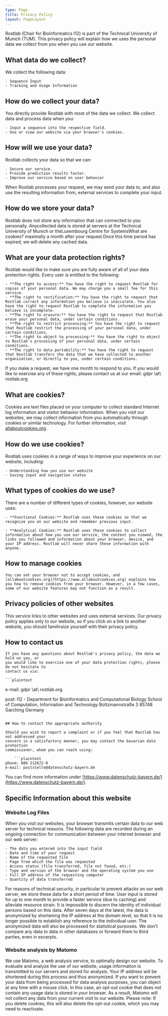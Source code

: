 ```yaml
---
type: Page
title: Privacy Policy
layout: PageLayout
---
```


Rostlab (Chair for Bioinformatics I12) is part of the Technical University of Munich (TUM).
This privacy policy will explain how we uses the personal data we collect from you when you use our website.

## What data do we collect?

We collect the following data:

    - Sequence Input
    - Tracking and Usage Information

## How do we collect your data?

You directly provide Rostlab with most of the data we collect. We collect data and process data when you:

    - Input a sequence into the respective field.
    - Use or view our website via your browser's cookies.

## How will we use your data?

Rostlab collects your data so that we can:

    - Secure our service.
    - Provide prediction results faster.
    - Improve our service based on user behavior

When Rostlab processes your request, we may send your data to, and also use the resulting information from, external services to complete your input.

## How do we store your data?

Rostlab does not store any information that can connected to you personally. Anycollected data is stored at servers at the Technical University of Munich or theLuxembourg Centre for SystemsWhat are cookies? maximally a month after your request.Once this time period has expired, we will delete any cached data.

## What are your data protection rights?

Rostlab would like to make sure you are fully aware of all of your data protection rights. Every user is entitled to the following:

    - **The right to access:** You have the right to request Rostlab for copies of your personal data. We may charge you a small fee for this service.
    - **The right to rectification:** You have the right to request that Rostlab correct any information you believe is inaccurate. You also have the right to request Rostlab to complete the information you believe is incomplete.
    - **The right to erasure:** You have the right to request that Rostlab erase your personal data, under certain conditions.
    - **The right to restrict processing:** You have the right to request that Rostlab restrict the processing of your personal data, under certain conditions.
    - **The right to object to processing:** You have the right to object to Rostlab's processing of your personal data, under certain conditions.
    - **The right to data portability:** You have the right to request that Rostlab transfers the data that we have collected to another organization, or directly to you, under certain conditions.

If you make a request, we have one month to respond to you. If you would like to exercise any of these rights, please contact us at our email: gdpr \at\ rostlab.org

## What are cookies?

Cookies are text files placed on your computer to collect standard Internet log
information and visitor behavior information. When you visit our websites, we may
collect information from you automatically through cookies or similar technology.
For further information, visit [allaboutcookies.org](https://www.allaboutcookies.org).

## How do we use cookies?

Rostlab uses cookies in a range of ways to improve your experience on our website,
including:

    - Understanding how you use our website
    - Saving input and navigation states

## What types of cookies do we use?

There are a number of different types of cookies, however, our website uses:

    - **Functional Cookies:** Rostlab uses these cookies so that we recognize you on our website and remember previous input.

    - **Analytical Cookies:** Rostlab uses these cookies to collect information about how you use our service, the content you viewed, the links you followed and information about your browser, device, and your IP address. Rostlab will never share these information with anyone.

## How to manage cookies

    You can set your browser not to accept cookies, and [allaboutcookies.org](https://www.allaboutcookies.org) explains how you how to remove cookies from your browser. However, in a few cases, some of our website features may not function as a result.

## Privacy policies of other websites

This service links to other websites and uses external services. Our privacy policy applies only to our website, so if you click on a link to another website, you should familiraize yourself with their privacy policy.

## How to contact us

    If you have any questions about Rostlab's privacy policy, the data we hold on you, or
    you would like to exercise one of your data protection rights, please do not hesitate to
    contact us via:

    ```plaintext

e-mail: gdpr \at\ rostlab.org

post: I12 - Department for Bioinformatics and Computational Biology
School of Computation, Information and Technology
Boltzmannstraße 3
85748 Garching
Germany

````

## How to contact the appropriate authority

Should you wish to report a complaint or if you feel that Rostlab has not addressed your
concern in a satisfactory manner, you may contact the bavarian data protection
commissioner, whom you can reach using:

    ```plaintext
phone: 089 212672-0
e-mail: poststelle@datenschutz-bayern.de
````

You can find more information under [https://www.datenschutz-bayern.de/](https://www.datenschutz-bayern.de/).

## Specific Information about this website

### Website Log Files

When you visit our websites, your browser transmits certain data to our web server for
technical reasons. The following data are recorded during an ongoing connection for
communication between your internet browser and our web server:

    - The data you entered into the input field
    - Date and time of your request
    - Name of the requested file
    - Page from which the file was requested
    - Access status (file transferred, file not found, etc.)
    - Type and version of the browser and the operating system you use
    - Full IP address of the requesting computer
    - Quantity of data transferred

For reasons of technical security, in particular to prevent attacks on our web server,
we store these data for a short period of time. User input is stored for up to one month
to provide a faster service (due to caching) and alleviate resource strain. It is
impossible to discern the identity of individual persons based on this data. After seven
days at the latest, the data is anonymized by shortening the IP address at the domain
level, so that it is no longer possible to establish any reference to the individual
user. The anonymized data will also be processed for statistical purposes. We don't
compare any data to data in other databases or forward them to third parties, even in
excerpts.

### Website analysis by Matomo

We use Matomo, a web analysis service, to optimally design our website. To evaluate and
analyze the use of our website, usage information is transmitted to our servers and stored
for analysis. Your IP address will be shortened during this process and thus anonymized.
If you want to prevent your data from being processed for data analysis purposes, you can
object at any time with a mouse click. In this case, an opt-out cookie that does not
contain any usage data is stored in your browser. As a result, Matomo will not collect any
data from your current visit to our website. Please note: If you delete cookies, this will
also delete the opt-out cookie, which you may need to reactivate.
